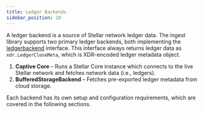 ```yaml
---
title: Ledger Backends
sidebar_position: 10
---
```


A ledger backend is a source of Stellar network ledger data. The ingest library supports two primary ledger backends, both implementing the [ledgerbackend](https://github.com/stellar/go/blob/master/ingest/ledgerbackend/ledger_backend.go) interface. This interface always returns ledger data as `xdr.LedgerCloseMeta`, which is XDR-encoded ledger metadata object.

1. **Captive Core** – Runs a Stellar Core instance which connects to the live Stellar network and fetches network data (i.e., ledgers).
2. **BufferedStorageBackend** – Fetches pre-exported ledger metadata from cloud storage.

Each backend has its own setup and configuration requirements, which are covered in the following sections.
